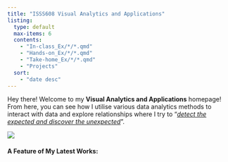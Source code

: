 ```yaml
---
title: "ISSS608 Visual Analytics and Applications"
listing:
  type: default
  max-items: 6
  contents:
    - "In-class_Ex/*/*.qmd"
    - "Hands-on_Ex/*/*.qmd"
    - "Take-home_Ex/*/*.qmd"
    - "Projects"
  sort: 
    - "date desc"
---
```


Hey there! Welcome to my **Visual Analytics and Applications** homepage! From here, you can see how I utilise various data analytics methods to interact with data and explore relationships where I try to "[*detect the expected and discover the unexpected*]{.underline}".

![](images/Screenshot%202024-04-18%20155823.png)

#### **A Feature of My Latest Works:**

